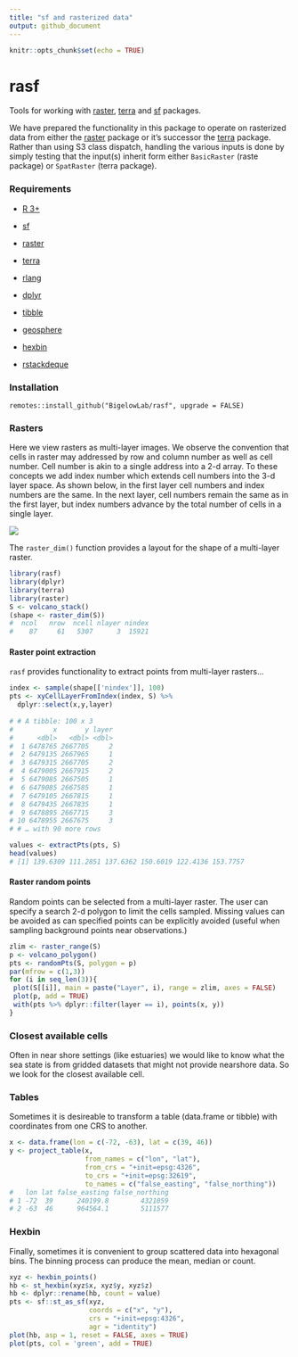 ```yaml
---
title: "sf and rasterized data"
output: github_document
---
```


```r
knitr::opts_chunk$set(echo = TRUE)
```
# rasf

Tools for working with [raster](https://cran.r-project.org/package=raster),  [terra](https://cran.r-project.org/package=terra) and [sf](https://cran.r-project.org/package=sp) packages.

We have prepared the functionality in this package to operate on rasterized data from either the [raster](https://cran.r-project.org/package=raster) package or it's successor the [terra](https://cran.r-project.org/package=terra) package. Rather than using S3 class dispatch, handling the various inputs is done by simply testing that the input(s) inherit form either `BasicRaster` (raste package) or `SpatRaster` (terra package).

### Requirements

+ [R 3+](https://www.r-project.org/)

+ [sf](https://cran.r-project.org/package=sf)

+ [raster](https://cran.r-project.org/package=raster)

+ [terra](https://cran.r-project.org/package=terra)

+ [rlang](https://cran.r-project.org/package=rlang)

+ [dplyr](https://cran.r-project.org/package=dplyr)

+ [tibble](https://cran.r-project.org/package=tibble)

+ [geosphere](https://cran.r-project.org/package=geosphere)

+ [hexbin](https://cran.r-project.org/package=hexbin)

+ [rstackdeque](https://cran.r-project.org/package=rstackdeque)

### Installation

```
remotes::install_github("BigelowLab/rasf", upgrade = FALSE)
```

### Rasters

Here we view rasters as multi-layer images.  We observe the convention that cells in raster may addressed by row and column number as well as cell number.  Cell number is akin to a single address into a 2-d array.  To these concepts we add index number which extends cell numbers into the 3-d layer space.  As shown below, in the first layer cell numbers and index numbers are the same.  In the next layer, cell numbers remain the same as in the first layer, but index numbers advance by the total number of cells in a single layer.

![](inst/raster.png)

The `raster_dim()` function provides a layout for the shape of a multi-layer raster.

```r
library(rasf)
library(dplyr)
library(terra)
library(raster)
S <- volcano_stack()
(shape <- raster_dim(S))
#  ncol   nrow  ncell nlayer nindex 
#    87     61   5307      3  15921 
```

#### Raster point extraction

`rasf` provides functionality to extract points from multi-layer rasters...

```r
index <- sample(shape[['nindex']], 100)
pts <- xyCellLayerFromIndex(index, S) %>%
  dplyr::select(x,y,layer)
  
# # A tibble: 100 x 3
#          x       y layer
#      <dbl>   <dbl> <dbl>
#  1 6478765 2667705     2
#  2 6479135 2667965     1
#  3 6479315 2667705     2
#  4 6479005 2667915     2
#  5 6479085 2667505     1
#  6 6479085 2667585     1
#  7 6479105 2667815     1
#  8 6479435 2667835     1
#  9 6478895 2667715     3
# 10 6478955 2667675     3
# # … with 90 more rows

values <- extractPts(pts, S)
head(values)
# [1] 139.6309 111.2851 137.6362 150.6019 122.4136 153.7757
```

#### Raster random points

Random points can be selected from a multi-layer raster.  The user can specify a
search 2-d polygon to limit the cells sampled. Missing values can be avoided as 
can specified points can be explicitly avoided (useful when sampling background
points near observations.)  

```r
zlim <- raster_range(S)
p <- volcano_polygon()
pts <- randomPts(S, polygon = p)
par(mfrow = c(1,3))
for (i in seq_len(3)){
 plot(S[[i]], main = paste("Layer", i), range = zlim, axes = FALSE)
 plot(p, add = TRUE)
 with(pts %>% dplyr::filter(layer == i), points(x, y))
}
```


### Closest available cells

Often in near shore settings (like estuaries) we would like to know what the sea state is from gridded datasets that might not provide nearshore data.  So we look for the closest available cell.


### Tables

Sometimes it is desireable to transform a table (data.frame or tibble) with coordinates
from one CRS to another.  

```r
x <- data.frame(lon = c(-72, -63), lat = c(39, 46))
y <- project_table(x, 
                   from_names = c("lon", "lat"),
                   from_crs = "+init=epsg:4326",
                   to_crs = "+init=epsg:32619",
                   to_names = c("false_easting", "false_northing"))
#   lon lat false_easting false_northing
# 1 -72  39      240199.8        4321059
# 2 -63  46      964564.1        5111577
```

### Hexbin

Finally, sometimes it is convenient to group scattered data into hexagonal bins.
The binning process can produce the mean, median or count. 

```r
xyz <- hexbin_points()
hb <- st_hexbin(xyz$x, xyz$y, xyz$z)
hb <- dplyr::rename(hb, count = value)
pts <- sf::st_as_sf(xyz,
                    coords = c("x", "y"),
                    crs = "+init=epsg:4326",
                    agr = "identity")
plot(hb, asp = 1, reset = FALSE, axes = TRUE)
plot(pts, col = 'green', add = TRUE)
```


